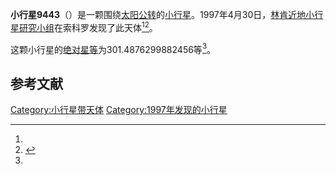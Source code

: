 {{Infobox planet
| bgcolour = #FFFFC0
| name = 9443
| symbol = 
| image = 
| caption = 
| discovery = yes
| discovery_ref = 
| discoverer = [[林肯近地小行星研究小组|林肯近地小行星研究小组]]
| discovery_site = [[索科罗|索科罗]] 
| discovered = 1997年4月30日
| designations = yes
| mp_name = 
| named_after = 
| alt_names = 1997 HR9/ 1979 SC15 / 1995 YM16
| mp_category = [[主带小行星|主带小行星]]
| orbit_ref = <ref name="a">[http://ssd.jpl.nasa.gov/sbdb.cgi?sstr=9443 9443] {{Wayback|url=http://ssd.jpl.nasa.gov/sbdb.cgi?sstr=9443 |date=20210717065533 }}，小行星數據庫瀏覽器（JPL Small-Body Database Browser）－[[美国国家航空航天局|美国国家航空航天局]]喷气推进实验室</ref>
| epoch = 2456400.5 (2013年4月18日更新)
| aphelion = {{convert|2.795403364903239|AU|km|3|abbr=on|lk=out}}
| perihelion = {{convert|2.062190599609827|AU|km|3|abbr=on}}
| semimajor = {{convert|2.428796982256533|AU|km|3|abbr=on}}
| eccentricity = 0.150941551
| period = 1382.564014 [[日|日]]<br />3.79[[儒略年|儒略年]]
| avg_speed = 
| inclination = 1.768577092348051
| asc_node = 58.10484902019964
| mean_anomaly = 
| arg_peri = 301.4876299882456
| satellites = 
| physical_characteristics = yes
| dimensions = 
| mass = 
| density = 
| surface_grav = 
| escape_velocity = 
| sidereal_day = 
| axial_tilt = 
| pole_ecliptic_lat = 
| pole_ecliptic_lon = 
| albedo = 
| temperatures= 
| temp_name1 = 
| mean_temp_1 = 
| max_temp_1 = 
| temp_name2 = 
| max_temp_2 = 
| spectral_type = 
| abs_magnitude = 301.4876299882456
}}

'''小行星9443'''（{{lang-en|9443}}）是一颗围绕[[太阳|太阳]][[公转|公转]]的[[小行星|小行星]]。1997年4月30日，[[林肯近地小行星研究小组|林肯近地小行星研究小组]]在索科罗发现了此天体<ref name="a" /><ref>{{cite news|title=小行星列表|url=http://cfa-www.harvard.edu/iau/lists/NumberedMPs.txt|accessdate=2013-07-08|newspaper=哈佛大学|archive-date=2008-05-17|archive-url=https://web.archive.org/web/20080517010638/http://cfa-www.harvard.edu/iau/lists/NumberedMPs.txt|dead-url=no}}</ref>。

这颗小行星的[[绝对星等|绝对星等]]为301.4876299882456等<ref name="a" />。

==参考文献==
{{reflist}}
{{Minor Planet Number|[[小行星9442|小行星9442]]|[[小行星9444|小行星9444]]}}

{{小天体}}

[[Category:小行星带天体|Category:小行星带天体]]
[[Category:1997年发现的小行星|Category:1997年发现的小行星]]

{{asteroid-stub}}